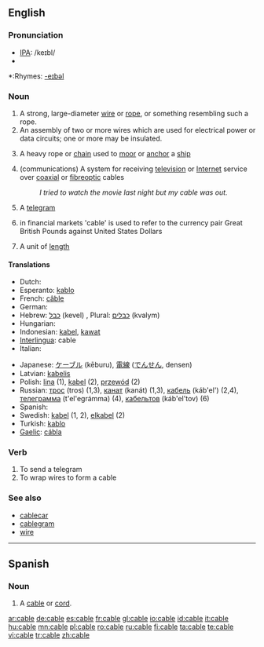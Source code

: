 {{see|câble}}
==English==

===Pronunciation===
*[[IPA]]: /keɪbl/
*{{audio|en-us-cable.ogg|Audio (US)}}

*:Rhymes: [[Rhymes:English:-eɪbəl|-eɪbəl]]

===Noun===
{{en-noun}}

# A strong, large-diameter [[wire]] or [[rope]], or something resembling such a rope.
# An assembly of two or more wires which are used for electrical power or data circuits; one or more may be insulated.
#{{nautical}} A heavy rope or [[chain]] used to [[moor]] or [[anchor]] a [[ship]]
#(communications) A system for receiving [[television]] or [[Internet]] service over [[coaxial]] or [[fibreoptic]] cables
#: ''I tried to watch the movie last night but my cable was out.''
# A [[telegram]]
# {{finance}} in financial markets 'cable' is used to refer to the currency pair Great British Pounds against United States Dollars
#{{nautical}} A unit of [[length]]

====Translations====
{{top}}
* Dutch: {{t+|nl|kabel|m}}
* Esperanto: [[kablo]]
* French: [[câble]] {{m}}
* German: {{t+|de|Kabel|n}}
* Hebrew: [[כבל]] (kevel) {{m}}, Plural: [[כבלים]] (kvalym) {{m}}
* Hungarian: {{t+|hu|kábel}}
* Indonesian: [[kabel]], [[kawat]]
* [[Interlingua]]: cable
* Italian: {{t+|it|cavo|m}}
{{mid}}
* Japanese: [[ケーブル]] (kēburu), [[電線]] ([[でんせん]], densen)
* Latvian: [[kabelis]] {{m}}
* Polish: [[lina]] {{f}} (1), [[kabel]] {{m}} (2), [[przewód]] {{m}} (2)
* Russian: [[трос]] (tros) {{m}} (1,3), [[канат]] (kanát) {{m}} (1,3), [[кабель]] (káb'el') {{m}} (2,4), [[телеграмма]] (t'el'egrámma) (4), [[кабельтов]] (káb'el'tov) {{m}} (6)
* Spanish: {{t+|es|cable}}
* Swedish: [[kabel]] (1, 2), [[elkabel]] (2)
* Turkish: [[kablo]]
* [[Gaelic]]: [[cábla]]
{{bottom}}

===Verb===
{{en-verb|cabl|es}}

# To send a telegram
# To wrap wires to form a cable

===See also===
*[[cablecar]]
*[[cablegram]]
*[[wire]]

----

==Spanish==

===Noun===
{{es-noun-m}}

# A [[cable#English|cable]] or [[cord]].

[[ar:cable]]
[[de:cable]]
[[es:cable]]
[[fr:cable]]
[[gl:cable]]
[[io:cable]]
[[id:cable]]
[[it:cable]]
[[hu:cable]]
[[mn:cable]]
[[pl:cable]]
[[ro:cable]]
[[ru:cable]]
[[fi:cable]]
[[ta:cable]]
[[te:cable]]
[[vi:cable]]
[[tr:cable]]
[[zh:cable]]